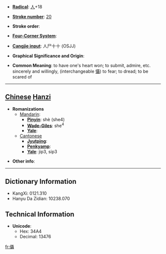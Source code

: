 * '''[[Wiktionary:Chinese radical index| Radical]]''': [[Wiktionary:Chinese radical index 人|人]]+18

* '''[[Wiktionary:Chinese total strokes index|Stroke number]]''': [[Wiktionary:Chinese total strokes index 20|20]]

* '''Stroke order''': 

* '''[[Wiktionary:Chinese four corner index|Four-Corner System]]''': 

* '''[[Wiktionary:Chinese Cangjie index|Cangjie input]]''': 人尸十十 (OSJJ)

* '''Graphical Significance and Origin''': 

* '''Common Meaning''': to have one's heart won; to submit, admire, etc. sincerely and willingly, (interchangeable [[懾]]) to fear; to dread; to be scared of

----

== [[Chinese]] [[Hanzi]] ==

* '''Romanizations'''
** [[Mandarin]]:
*** '''[[Pinyin]]''': shè (she4)
*** '''[[Wade-Giles]]''': she<sup>4</sup>
*** '''[[Yale]]''': 
**[[Cantonese]]
***'''[[Jyutping]]''':
***'''[[Penkyamp]]''': 
***'''[[Yale]]''': jip3, sip3

* '''Other info''': 

----

== Dictionary Information ==

* KangXi: 0121.310
* Hanyu Da Zidian: 10238.070

== Technical Information ==

* '''Unicode''':
** Hex: 34A4
** Decimal: 13476
[[fr:㒤]]